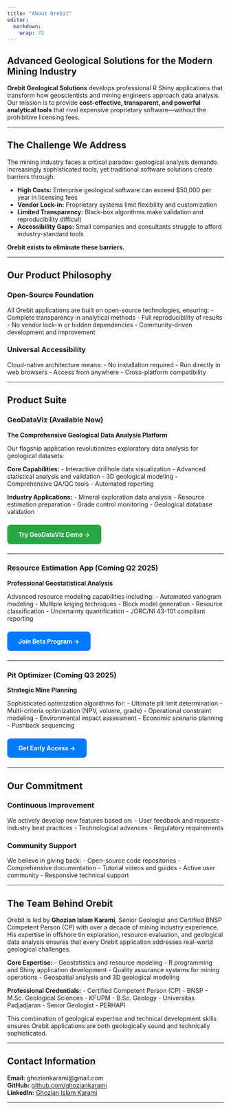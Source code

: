 ```yaml
---
title: "About Orebit"
editor: 
  markdown: 
    wrap: 72
---
```


## Advanced Geological Solutions for the Modern Mining Industry

**Orebit Geological Solutions** develops professional R Shiny
applications that transform how geoscientists and mining engineers
approach data analysis. Our mission is to provide **cost-effective,
transparent, and powerful analytical tools** that rival expensive
proprietary software—without the prohibitive licensing fees.

------------------------------------------------------------------------

## The Challenge We Address

The mining industry faces a critical paradox: geological analysis
demands increasingly sophisticated tools, yet traditional software
solutions create barriers through:

-   **High Costs:** Enterprise geological software can exceed \$50,000
    per year in licensing fees
-   **Vendor Lock-in:** Proprietary systems limit flexibility and
    customization
-   **Limited Transparency:** Black-box algorithms make validation and
    reproducibility difficult
-   **Accessibility Gaps:** Small companies and consultants struggle to
    afford industry-standard tools

**Orebit exists to eliminate these barriers.**

------------------------------------------------------------------------

## Our Product Philosophy

### Open-Source Foundation

All Orebit applications are built on open-source technologies,
ensuring: - Complete transparency in analytical methods - Full
reproducibility of results - No vendor lock-in or hidden dependencies -
Community-driven development and improvement

### Universal Accessibility

Cloud-native architecture means: - No installation required - Run
directly in web browsers - Access from anywhere - Cross-platform
compatibility

------------------------------------------------------------------------

## Product Suite

### GeoDataViz (Available Now)

**The Comprehensive Geological Data Analysis Platform**

Our flagship application revolutionizes exploratory data analysis for
geological datasets:

**Core Capabilities:** - Interactive drillhole data visualization -
Advanced statistical analysis and validation - 3D geological modeling -
Comprehensive QA/QC tools - Automated reporting

**Industry Applications:** - Mineral exploration data analysis -
Resource estimation preparation - Grade control monitoring - Geological
database validation

[**Try GeoDataViz Demo
→**](https://ghoziankarami.shinyapps.io/GeodataViz/){.btn .btn-success
target="_blank"}

------------------------------------------------------------------------

### Resource Estimation App (Coming Q2 2025)

**Professional Geostatistical Analysis**

Advanced resource modeling capabilities including: - Automated variogram
modeling - Multiple kriging techniques - Block model generation -
Resource classification - Uncertainty quantification - JORC/NI 43-101
compliant reporting

[**Join Beta Program →**](#beta-signup){.btn .btn-primary}

------------------------------------------------------------------------

### Pit Optimizer (Coming Q3 2025)

**Strategic Mine Planning**

Sophisticated optimization algorithms for: - Ultimate pit limit
determination - Multi-criteria optimization (NPV, volume, grade) -
Operational constraint modeling - Environmental impact assessment -
Economic scenario planning - Pushback sequencing

[**Get Early Access →**](#beta-signup){.btn .btn-primary}

------------------------------------------------------------------------

## Our Commitment

### Continuous Improvement

We actively develop new features based on: - User feedback and
requests - Industry best practices - Technological advances - Regulatory
requirements

### Community Support

We believe in giving back: - Open-source code repositories -
Comprehensive documentation - Tutorial videos and guides - Active user
community - Responsive technical support

------------------------------------------------------------------------

## The Team Behind Orebit

Orebit is led by **Ghozian Islam Karami**, Senior Geologist and
Certified BNSP Competent Person (CP) with over a decade of mining
industry experience. His expertise in offshore tin exploration, resource
evaluation, and geological data analysis ensures that every Orebit
application addresses real-world geological challenges.

**Core Expertise:** - Geostatistics and resource modeling - R
programming and Shiny application development - Quality assurance
systems for mining operations - Geospatial analysis and 3D geological
modeling

**Professional Credentials:** - Certified Competent Person (CP) - BNSP -
M.Sc. Geological Sciences - KFUPM - B.Sc. Geology - Universitas
Padjadjaran - Senior Geologist - PERHAPI

This combination of geological expertise and technical development
skills ensures Orebit applications are both geologically sound and
technically sophisticated.

------------------------------------------------------------------------

## Contact Information

**Email:** ghoziankarami\@gmail.com\
**GitHub:** [github.com/ghoziankarami](#0)\
**LinkedIn:** [Ghozian Islam Karami](#0)

------------------------------------------------------------------------

```{=html}
<style>
.btn {
  display: inline-block;
  padding: 0.75rem 1.5rem;
  margin: 0.5rem 0;
  border-radius: 0.5rem;
  text-decoration: none;
  font-weight: 500;
  transition: all 0.3s ease;
  border: 2px solid transparent;
}

.btn-success {
  background: #28a745;
  color: white;
}

.btn-success:hover {
  background: #218838;
  color: white;
  transform: translateY(-2px);
}

.btn-primary {
  background: #007bff;
  color: white;
}

.btn-primary:hover {
  background: #0056b3;
  color: white;
  transform: translateY(-2px);
}

.btn-secondary {
  background: #6c757d;
  color: white;
}

.btn-secondary:hover {
  background: #545b62;
  color: white;
}

.btn-outline {
  background: transparent;
  color: #007bff;
  border-color: #007bff;
}

.btn-outline:hover {
  background: #007bff;
  color: white;
}
</style>
```
